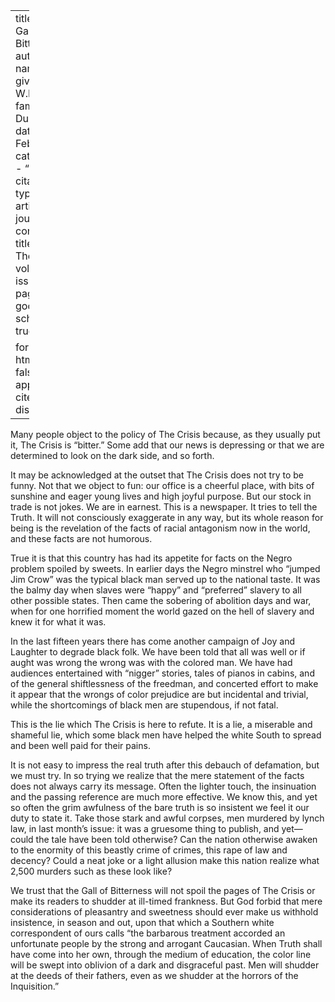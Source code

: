 
---
title: 'The Gall of Bitterness'
author:
  - name:
      given: W.E.B.
      family: Du Bois
date: Feb. 1912
categories: 
  - ""
citation: 
  type: article-journal
  container-title: The Crisis
  volume: 3
  issue: 4
  page: 153
google-scholar: true

format:
  html:
    toc: false
    appendix-cite-as: display
---


Many people object to the policy of <span class="small-caps">The Crisis</span> because, as they usually put it, <span class="small-caps">The Crisis</span> is "bitter." Some add that our news is depressing or that we are determined to look on the dark side, and so forth. 

It may be acknowledged at the outset that <span class="small-caps">The Crisis</span> does not try to be funny. Not that we object to fun: our office is a cheerful place, with bits of sunshine and eager young lives and high joyful purpose. But our stock in trade is not jokes. We are in earnest. This is a newspaper. It tries to tell the Truth. It will not consciously exaggerate in any way, but its whole reason for being is the revelation of the facts of racial antagonism now in the world, and these facts are not humorous. 

True it is that this country has had its appetite for facts on the Negro problem spoiled by sweets. In earlier days the Negro minstrel who "jumped Jim Crow" was the typical black man served up to the national taste. It was the balmy day when slaves were "happy" and "preferred" slavery to all other possible states. Then came the sobering of abolition days and war, when for one horrified moment the world gazed on the hell of slavery and knew it for what it was. 

In the last fifteen years there has come another campaign of Joy and Laughter to degrade black folk. We have been told that all was well or if aught was wrong the wrong was with the colored man. We have had audiences entertained with "nigger" stories, tales of pianos in cabins, and of the general shiftlessness of the freedman, and concerted effort to make it appear that the wrongs of color prejudice are but incidental and trivial, while the shortcomings of black men are stupendous, if not fatal. 

This is the lie which <span class="small-caps">The Crisis</span> is here to refute. It is a lie, a miserable and shameful lie, which some black men have helped the white South to spread and been well paid for their pains. 

It is not easy to impress the real truth after this debauch of defamation, but we must try. In so trying we realize that the mere statement of the facts does not always carry its message. Often the lighter touch, the insinuation and the passing reference are much more effective. We know this, and yet so often the grim awfulness of the bare truth is so insistent we feel it our duty to state it. Take those stark and awful corpses, men murdered by lynch law, in last month's issue: it was a gruesome thing to publish, and yet---could the tale have been told otherwise? Can the nation otherwise awaken to the enormity of this beastly crime of crimes, this rape of law and decency? Could a neat joke or a light allusion make this nation realize what 2,500 murders such as these look like?

We trust that the Gall of Bitterness will not spoil the pages of <span class="small-caps">The Crisis</span> or make its readers to shudder at ill-timed frankness. But God forbid that mere considerations of pleasantry and sweetness should ever make us withhold insistence, in season and out, upon that which a Southern white correspondent of ours calls "the barbarous treatment accorded an unfortunate people by the strong and arrogant Caucasian. When Truth shall have come into her own, through the medium of education, the color line will be swept into oblivion of a dark and disgraceful past. Men will shudder at the deeds of their fathers, even as we shudder at the horrors of the Inquisition." 

